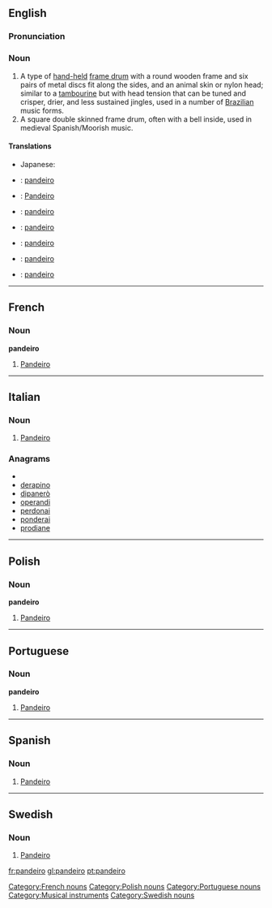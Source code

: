{{also|Pandeiro}}
==English==

===Pronunciation===
{{IPAchar|pɐ̃ˈdejɾu}}

===Noun===
{{wikipedia}}
{{en-noun}}

# A type of [[hand-held]] [[frame drum]] with a round wooden frame and six pairs of metal discs fit along the sides, and an animal skin or nylon head; similar to a [[tambourine]] but with head tension that can be tuned and crisper, drier, and less sustained jingles, used in a number of [[Brazilian]] music forms.
# A square double skinned frame drum, often with a bell inside, used in medieval Spanish/Moorish music.

====Translations====
{{trans-top|a hand-held frame drum with a round wooden frame}}
* Japanese: {{t|ja|パンデイロ|tr=ぱんでいろ, pandeiro}}
{{trans-mid}}
{{trans-bottom}}

{{trans-top|a square double skinned frame drum}}
{{trans-mid}}
{{trans-bottom}}

{{checktrans-top}}
* {{ttbc|French}}: [[pandeiro#French|pandeiro]] {{m}}
* {{ttbc|German}}: [[Pandeiro]]
* {{ttbc|Italian}}: [[pandeiro#Italian|pandeiro]] {{m}}
{{checktrans-mid}}
* {{ttbc|Polish}}: [[pandeiro#Polish|pandeiro]]
* {{ttbc|Portuguese}}: [[pandeiro#Portuguese|pandeiro]] {{m}}
* {{ttbc|Spanish}}: [[pandeiro#Spanish|pandeiro]] {{m}}
* {{ttbc|Swedish}}: [[pandeiro#Swedish|pandeiro]]
{{checktrans-bottom}}

----

==French==

===Noun===
{{wikipedia|lang=fr}}
'''pandeiro'''

# [[pandeiro#English|Pandeiro]]

[[Category:French nouns]]

----

==Italian==

===Noun===
{{wikipedia|lang=it}}
{{it-noun|pandeir|m|o|i}}

# [[pandeiro#English|Pandeiro]]

===Anagrams===
* {{alphagram|adeinopr}}
* [[derapino#Italian|derapino]]
* [[dipanerò#Italian|dipanerò]]
* [[operandi#Italian|operandi]]
* [[perdonai#Italian|perdonai]]
* [[ponderai#Italian|ponderai]]
* [[prodiane#Italian|prodiane]]

----

==Polish==

===Noun===
{{wikipedia|lang=pl}}
'''pandeiro'''

# [[pandeiro#English|Pandeiro]]

[[Category:Polish nouns]]

----

==Portuguese==

===Noun===
{{wikipedia|lang=pt}}
'''pandeiro'''

# [[pandeiro#English|Pandeiro]]

[[Category:Portuguese nouns]]

----

==Spanish==

===Noun===
{{infl|es|noun}}

# [[pandeiro#English|Pandeiro]]

----

==Swedish==

===Noun===
{{wikipedia|lang=sv}}
{{infl|sv|noun|g=c}}
{{sv-noun-reg-r-c}}

# [[pandeiro#English|Pandeiro]]

[[Category:Musical instruments]]
[[Category:Swedish nouns]]

[[fr:pandeiro]]
[[gl:pandeiro]]
[[pt:pandeiro]]